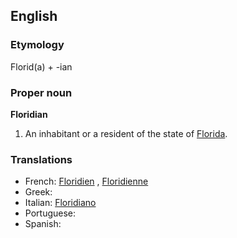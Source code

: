 ==English==

===Etymology===
Florid(a) + -ian

===Proper noun===
'''Floridian'''

# An inhabitant or a resident of the state of [[Florida]].

===Translations===
{{rfc-level|Translations at L3+ (AutoFormat would have corrected level of Translations)}}
*French: [[Floridien]] {{m}}, [[Floridienne]] {{f}}
*Greek:
*Italian: [[Floridiano]]
*Portuguese:
*Spanish: